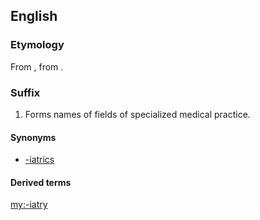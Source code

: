 ==English==

===Etymology===
From {{etyl|grc|en}} {{m|grc|ἰατρεία||healing, medical treatment}}, from {{m|grc|sc=polytonic|ἰατρός||doctor}}.

===Suffix===
{{en-suffix}}

# Forms names of fields of specialized medical practice.

====Synonyms====
* [[-iatrics]]

====Derived terms====
{{suffixsee|en}}

[[my:-iatry]]